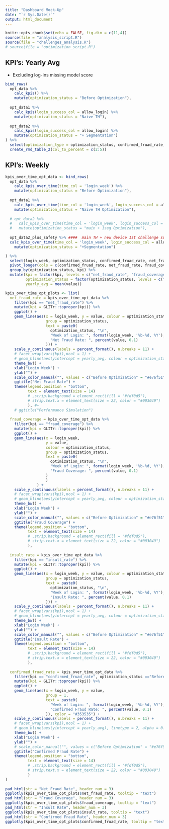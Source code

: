 ```yaml
---
title: "Dashboard Mock-Up"
date: "`r Sys.Date()`"
output: html_document
---
```


<style type="text/css">
.main-container {
  max-width: 1500px;
  margin-left: auto;
  margin-right: auto;
}
</style>

```r
knitr::opts_chunk$set(echo = FALSE, fig.dim = c(11,4))
source(file = "analysis_script.R")
source(file = "challenges_analysis.R")
# source(file = "optimization_script.R")
```

## KPI's: Yearly Avg    

* Excluding log-ins missing model score   


```r
bind_rows(
  opt_data %>% 
    calc_kpis() %>% 
    mutate(optimization_status = "Before Optimization"),
  
  opt_data1 %>% 
    calc_kpis(login_success_col = allow_login) %>% 
    mutate(optimization_status = "Naive TH"),
  
  opt_data2 %>% 
    calc_kpis(login_success_col = allow_login) %>% 
    mutate(optimization_status = "+ Segmentation")
) %>% 
  select(optimization_type = optimization_status, confirmed_fruad_rate, net_fraud_rate, fraud_coverage, insult_rate) %>% 
  create_rmd_table_2(col_to_percent = c(2:5))
```


## KPI's: Weekly {.tabset}  

```r
kpis_over_time_opt_data <- bind_rows(
  opt_data %>% 
    calc_kpis_over_time(time_col = 'login_week') %>% 
    mutate(optimization_status = "Before Optimization"),
  
  opt_data1 %>% 
    calc_kpis_over_time(time_col = 'login_week', login_success_col = allow_login) %>% 
    mutate(optimization_status = "Naive TH Optimization"),
  
  # opt_data2 %>% 
  #   calc_kpis_over_time(time_col = 'login_week', login_success_col = allow_login) %>% 
  #   mutate(optimization_status = "main + 1seg Optimization"),
  
  opt_data2_plus_safety %>% ####  main TH + new device 1st challenge success
  calc_kpis_over_time(time_col = 'login_week', login_success_col = allow_login) %>% 
    mutate(optimization_status = "+Segmentation")

) %>% 
  select(login_week, optimization_status, confirmed_fruad_rate, net_fraud_rate, fraud_coverage, insult_rate) %>% 
  pivot_longer(cols = c(confirmed_fruad_rate, net_fraud_rate, fraud_coverage, insult_rate), names_to = "kpi") %>% 
  group_by(optimization_status, kpi) %>% 
  mutate(kpi = factor(kpi, levels = c("net_fraud_rate", "fraud_coverage", "insult_rate", "confirmed_fruad_rate")),
         optimization_status = factor(optimization_status, levels = c("Before Optimization", "Naive TH Optimization", "+Segmentation"), ordered = T),
         yearly_avg = mean(value))

kpis_over_time_opt_plots <- list(
  net_fraud_rate = kpis_over_time_opt_data %>% 
    filter(kpi == "net_fraud_rate") %>% 
    mutate(kpi = GLITr::toproper(kpi)) %>% 
    ggplot() +
    geom_line(aes(x = login_week, y = value, colour = optimization_status,
                  group = optimization_status,
                  text = paste0(
                    optimization_status, "\n",
                    "Week of Login: ", format(login_week, '%b-%d, %Y'), "\n",
                    "Net Fraud Rate: ", percent(value, 0.1)
                  ))) +
    scale_y_continuous(labels = percent_format(), n.breaks = 11) +
    # facet_wrap(vars(kpi),ncol = 1) +
    # geom_hline(aes(yintercept = yearly_avg, colour = optimization_status), linetype = 2, alpha = 0.3) +
    theme_bw() +
    xlab("Login Week") +
    ylab("") +
    scale_color_manual("", values = c("Before Optimization" = "#e76f51", "Naive TH Optimization" = "#353535", "+Segmentation" = "#2a9d8f")) +
    ggtitle("Net Fraud Rate") +
    theme(legend.position = "bottom", 
          text = element_text(size = 14)
          # ,strip.background = element_rect(fill = "#fdf0d5"),
          # strip.text.x = element_text(size = 22, color = "#003049")
          ), #+
    # ggtitle("Performance Simulation")
  
  fraud_coverage = kpis_over_time_opt_data %>% 
    filter(kpi == "fraud_coverage") %>% 
    mutate(kpi = GLITr::toproper(kpi)) %>% 
    ggplot() +
    geom_line(aes(x = login_week, 
                  y = value, 
                  colour = optimization_status,
                  group = optimization_status,
                  text = paste0(
                    optimization_status, "\n",
                    "Week of Login: ", format(login_week, '%b-%d, %Y'), "\n",
                    "Fraud Coverage: ", percent(value, 0.1)
                  )
                  )
              ) +
    scale_y_continuous(labels = percent_format(), n.breaks = 11) +
    # facet_wrap(vars(kpi),ncol = 1) +
    # geom_hline(aes(yintercept = yearly_avg, colour = optimization_status), linetype = 2, alpha = 0.3) +
    theme_bw() +
    xlab("Login Week") +
    ylab("") +
    scale_color_manual("", values = c("Before Optimization" = "#e76f51", "Naive TH Optimization" = "#353535", "+Segmentation" = "#2a9d8f")) +
    ggtitle("Fraud Coverage") +
    theme(legend.position = "bottom", 
          text = element_text(size = 14)
          # ,strip.background = element_rect(fill = "#fdf0d5"),
          # strip.text.x = element_text(size = 22, color = "#003049")
          ),
  
  insult_rate = kpis_over_time_opt_data %>% 
    filter(kpi == "insult_rate") %>% 
    mutate(kpi = GLITr::toproper(kpi)) %>% 
    ggplot() +
    geom_line(aes(x = login_week, y = value, colour = optimization_status,
                  group = optimization_status,
                  text = paste0(
                    optimization_status, "\n",
                    "Week of Login: ", format(login_week, '%b-%d, %Y'), "\n",
                    "Insult Rate: ", percent(value, 0.1)
                  ))) +
    scale_y_continuous(labels = percent_format(), n.breaks = 11) +
    # facet_wrap(vars(kpi),ncol = 1) +
    # geom_hline(aes(yintercept = yearly_avg, colour = optimization_status), linetype = 2, alpha = 0.3) +
    theme_bw() +
    xlab("Login Week") +
    ylab("") +
    scale_color_manual("", values = c("Before Optimization" = "#e76f51", "Naive TH Optimization" = "#353535", "+Segmentation" = "#2a9d8f")) +
    ggtitle("Insult Rate") +
    theme(legend.position = "bottom", 
          text = element_text(size = 14)
          # ,strip.background = element_rect(fill = "#fdf0d5"),
          # strip.text.x = element_text(size = 22, color = "#003049")
          ),
  
  confirmed_fruad_rate = kpis_over_time_opt_data %>% 
    filter(kpi == "confirmed_fruad_rate", optimization_status =="Before Optimization") %>% 
    mutate(kpi = GLITr::toproper(kpi)) %>% 
    ggplot() +
    geom_line(aes(x = login_week, y = value,
                  group = 1,
                  text = paste0(
                    "Week of Login: ", format(login_week, '%b-%d, %Y'), "\n",
                    "Confirmed Fraud Rate: ", percent(value, 0.1)
                  )), color = "#353535") +
    scale_y_continuous(labels = percent_format(), n.breaks = 11) +
    # facet_wrap(vars(kpi),ncol = 1) +
    # geom_hline(aes(yintercept = yearly_avg), linetype = 2, alpha = 0.3) +
    theme_bw() +
    xlab("Login Week") +
    ylab("") +
    # scale_color_manual("", values = c("Before Optimization" = "#e76f51", "Naive TH Optimization" = "#353535", "+Segmentation" = "#2a9d8f")) +
    ggtitle("Confirmed Fraud Rate") +
    theme(legend.position = "bottom", 
          text = element_text(size = 14)
          # ,strip.background = element_rect(fill = "#fdf0d5"),
          # strip.text.x = element_text(size = 22, color = "#003049")
          )
)
  
pad_html(str = "Net Fraud Rate", header_num = 3)
ggplotly(kpis_over_time_opt_plots$net_fraud_rate, tooltip = "text")
pad_html(str = "Fraud Coverage", header_num = 3)
ggplotly(kpis_over_time_opt_plots$fraud_coverage, tooltip = "text")
pad_html(str = "Insult Rate", header_num = 3)
ggplotly(kpis_over_time_opt_plots$insult_rate, tooltip = "text")
pad_html(str = "Confirmed Fraud Rate", header_num = 3)
ggplotly(kpis_over_time_opt_plots$confirmed_fruad_rate, tooltip = "text")
```

